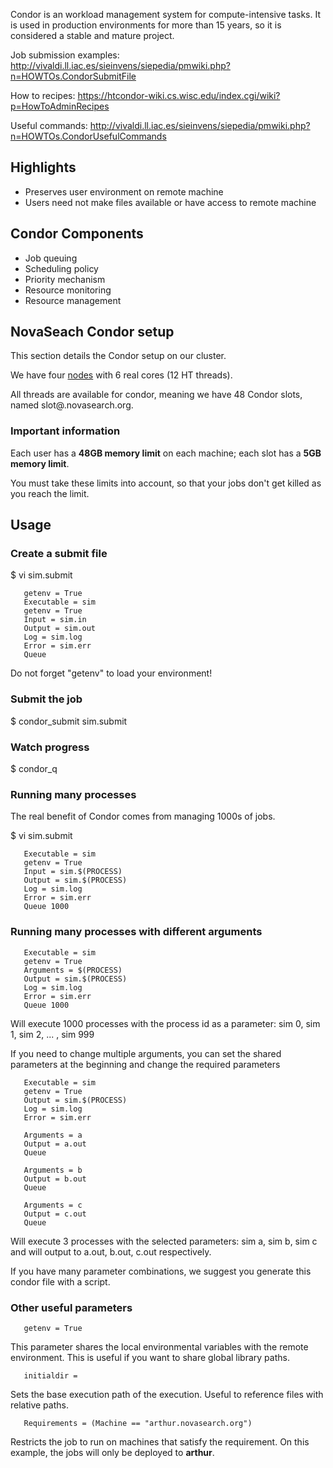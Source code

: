 Condor is an workload management system for compute-intensive tasks. It is used in production environments for more than 15 years, so it is considered a stable and mature project.

Job submission examples: http://vivaldi.ll.iac.es/sieinvens/siepedia/pmwiki.php?n=HOWTOs.CondorSubmitFile

How to recipes: https://htcondor-wiki.cs.wisc.edu/index.cgi/wiki?p=HowToAdminRecipes

Useful commands: http://vivaldi.ll.iac.es/sieinvens/siepedia/pmwiki.php?n=HOWTOs.CondorUsefulCommands


== Highlights ==

* Preserves user environment on remote machine
* Users need not make files available or have access to remote machine

== Condor Components ==

* Job queuing
* Scheduling policy
* Priority mechanism
* Resource monitoring
* Resource management

== NovaSeach Condor setup ==

This section details the Condor setup on our cluster.

We have four [[Cluster#Hardware|nodes]] with 6 real cores (12 HT threads). 

All threads are available for condor, meaning we have 48 Condor slots, named slot<number>@<machine>.novasearch.org.

=== Important information ===

Each user has a '''48GB memory limit''' on each machine; each slot has a '''5GB memory limit'''.

You must take these limits into account, so that your jobs don't get killed as you reach the limit.

== Usage ==

=== Create a submit file ===

$ vi sim.submit
    
    getenv = True
    Executable = sim
    getenv = True
    Input = sim.in
    Output = sim.out
    Log = sim.log
    Error = sim.err
    Queue

Do not forget "getenv" to load your environment!

=== Submit the job ===

$ condor_submit sim.submit

=== Watch progress ===

$ condor_q

=== Running many processes ===

The real benefit of Condor comes from managing 1000s of jobs.

$ vi sim.submit

    Executable = sim
    getenv = True
    Input = sim.$(PROCESS)
    Output = sim.$(PROCESS)
    Log = sim.log
    Error = sim.err
    Queue 1000

=== Running many processes with different arguments ===

    Executable = sim
    getenv = True
    Arguments = $(PROCESS)
    Output = sim.$(PROCESS)
    Log = sim.log
    Error = sim.err
    Queue 1000

Will execute 1000 processes with the process id as a parameter: sim 0, sim 1, sim 2, ... , sim 999

If you need to change multiple arguments, you can set the shared parameters at the beginning and change the required parameters

    Executable = sim 
    getenv = True
    Output = sim.$(PROCESS)
    Log = sim.log
    Error = sim.err
    
    Arguments = a    
    Output = a.out
    Queue
    
    Arguments = b
    Output = b.out
    Queue
    
    Arguments = c
    Output = c.out
    Queue

Will execute 3 processes with the selected parameters: sim a, sim b, sim c and will output to a.out, b.out, c.out respectively.

If you have many parameter combinations, we suggest you generate this condor file with a script.

=== Other useful parameters ===

    getenv = True

This parameter shares the local environmental variables with the remote environment. This is useful if you want to share global library paths.

    initialdir = <path>

Sets the base execution path of the execution. Useful to reference files with relative paths.

    Requirements = (Machine == "arthur.novasearch.org")

Restricts the job to run on machines that satisfy the requirement. On this example, the jobs will only be deployed to '''arthur'''.